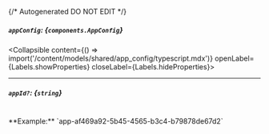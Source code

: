 {/* Autogenerated DO NOT EDIT  */}

##### `appConfig`: *{`components.AppConfig`}*
<Collapsible content={() => import('/content/models/shared/app_config/typescript.mdx')} openLabel={Labels.showProperties} closeLabel={Labels.hideProperties}>
</Collapsible>

---
##### `appId?`: *{`string`}*
<br/>
**Example:** `app-af469a92-5b45-4565-b3c4-b79878de67d2`


